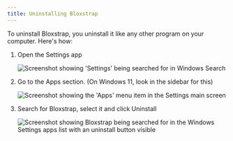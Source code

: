 ```yaml
---
title: Uninstalling Bloxstrap
---
```



To uninstall Bloxstrap, you uninstall it like any other program on your computer. Here's how:

<Steps>

1. Open the Settings app
   

   ![Screenshot showing 'Settings' being searched for in Windows Search](../../../../assets/wiki/uninstall-bloxstrap-1.png)

2. Go to the Apps section. (On Windows 11, look in the sidebar for this)

   ![Screenshot showing the 'Apps' menu item in the Settings main screen](../../../../assets/wiki/uninstall-bloxstrap-2.png)

3. Search for Bloxstrap, select it and click Uninstall
   
   ![Screenshot showing Bloxstrap being searched for in the Windows Settings apps list with an uninstall button visible](../../../../assets/wiki/uninstall-bloxstrap-3.png)

</Steps>